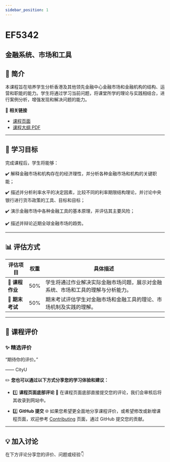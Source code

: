 ```yaml
---
sidebar_position: 1
---
```


# EF5342
## 金融系统、市场和工具

## **📘 简介**
本课程旨在培养学生分析香港及其他领先金融中心金融市场和金融机构的结构、运营和职能的能力。学生将通过学习当前问题，将课堂所学的理论与实践相结合，进行案例分析，增强发现和解决问题的能力。

🔗 **相关链接**
- [课程页面](https://www.cityu.edu.hk/catalogue/pg/202425/course/EF5342.htm)
- [课程大纲 PDF](https://www.cityu.edu.hk/catalogue/pg/202425/course/EF5342.pdf)

---

## **🎯 学习目标**

完成课程后，学生将能够：

✔️ 解释金融市场和机构存在的经济理性，并分析各种金融市场和机构的关键职能；

✔️ 描述并分析利率水平的决定因素，比较不同的利率期限结构理论，并讨论中央银行进行货币政策的工具、目标和目标；

✔️ 演示金融市场中各种金融工具的基本原理，并评估其主要风险；

✔️ 描述并辩论近期全球金融市场的趋势。

---

## **📊 评估方式**

| **评估项目**          | **权重** | **具体描述**                                                                                       |
|----------------------|---------|---------------------------------------------------------------------------------------------------|
| **📄 课程作业**       | 50%     | 学生将通过作业解决实际金融市场问题，展示对金融系统、市场和工具的理解与分析能力。                  |
| **📝 期末考试**       | 50%     | 期末考试评估学生对金融市场和金融工具的理论、市场机制及实践的理解。                              |

---

## **💬 课程评价**

### ✨ **精选评价**
<div className={commentStyles.commentBox}>
    <p className={commentStyles.commentText}>
        “期待你的评价。”
    </p>
    <p className={commentStyles.commentAuthor}>—— CityU</p>
</div>

✏️ **您也可以通过以下方式分享您的学习体验和建议：**

- 1️⃣ **课程页面底部评论**
💬 在课程页面底部直接提交您的评论，我们会审核后将其收录到网站中。

- 2️⃣ **GitHub 提交**
🌐 如果您希望更全面地分享课程评价，或希望修改或新增课程页面，欢迎参考 [Contributing](/contributing) 页面，通过 GitHub 提交您的贡献。



---

## **💡 加入讨论**

在下方评论分享您的评价、问题或经验👇
<Utterances />
